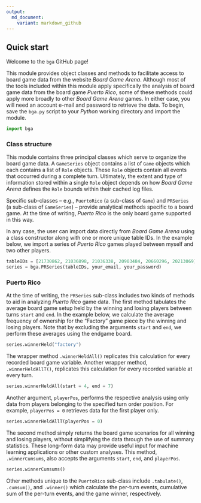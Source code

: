 ```yaml
---
output:
  md_document:
    variant: markdown_github
---
```


<!-- README.md is generated from README.Rmd. Please edit that file -->

## Quick start

Welcome to the `bga` GitHub page!

This module provides object classes and methods to facilitate access to board game data from the website *Board Game Arena*. Although most of the tools included within this module apply specifically the analysis of board game data from the board game *Puerto Rico*, some of these methods could apply more broadly to other *Board Game Arena* games. In either case, you will need an account e-mail and password to retrieve the data. To begin, save the `bga.py` script to your *Python* working directory and import the module.

```python
import bga
```

### Class structure

This module contains three principal classes which serve to organize the board game data. A `GameSeries` object contains a list of `Game` objects which each contains a list of `Role` objects. These `Role` objects contain all events that occurred during a complete turn. Ultimately, the extent and type of information stored within a single `Role` object depends on how *Board Game Arena* defines the `Role` bounds within their cached log files.

Specific sub-classes -- e.g., `PuertoRico` (a sub-class of `Game`) and `PRSeries` (a sub-class of `GameSeries`) -- provide analytical methods specific to a board game. At the time of writing, *Puerto Rico* is the only board game supported in this way.

In any case, the user can import data directly from *Board Game Arena* using a class constructor along with one or more unique table IDs. In the example below, we import a series of *Puerto Rico* games played between myself and two other players.

```python
tableIDs = [21730862, 21036898, 21036338, 20903484, 20660296, 20213069]
series = bga.PRSeries(tableIDs, your_email, your_password)
```

### Puerto Rico

At the time of writing, the `PRSeries` sub-class includes two kinds of methods to aid in analyzing *Puerto Rico* game data. The first method tabulates the average board game setup held by the winning and losing players between turns `start` and `end`. In the example below, we calculate the average frequency of ownership for the "Factory" game piece by the winning and losing players. Note that by excluding the arguments `start` and `end`, we perform these averages using the endgame board.

```python
series.winnerHeld("factory")
```

The wrapper method `.winnerHeldAll()` replicates this calculation for every recorded board game variable. Another wrapper method, `.winnerHeldAllT()`, replicates this calculation for every recorded variable at every turn.

```python
series.winnerHeldAll(start = 4, end = 7)
```

Another argument, `playerPos`, performs the respective analysis using only data from players belonging to the specified turn order position. For example, `playerPos = 0` retrieves data for the first player only.

```python
series.winnerHeldAllT(playerPos = 0)
```

The second method simply returns the board game scenarios for all winning and losing players, without simplifying the data through the use of summary statistics. These long-form data may provide useful input for machine learning applications or other custom analyses. This method, `.winnerCumsums`, also accepts the arguments `start`, `end`, and `playerPos`.

```python
series.winnerCumsums()
```

Other methods unique to the `PuertoRico` sub-class include `.tabulate()`, `.cumsum()`, and `.winner()` which calculate the per-turn events, cumulative sum of the per-turn events, and the game winner, respectively.
